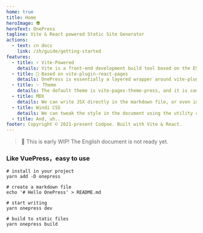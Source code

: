 ```yaml
---
home: true
title: Home
heroImage: 👽
heroText: OnePress
tagline: Vite & React powered Static Site Generator
actions:
  - text: cn docs
    link: /zh/guide/getting-started
features:
  - title: ⚡️ Vite-Powered
    details: Vite is a front-end development build tool based on the ES Module and is known for its speed.
  - title: 📘 Based on vite-plugin-react-pages
    details: OnePress is essentially a layered wrapper around vite-plugin-react-pages, but is much simpler and easier to use.
  - title: ✨ Theme
    details: The default theme is vite-pages-theme-press, and it is compatible with other react-pages themes.
  - title: MDX
    details: We can write JSX directly in the markdown file, or even import components.
  - title: Windi CSS
    details: We can tweak the style in the document using the utility classes provided by Windi CSS.
  - title: And, uh..
footer: Copyright © 2021-present Codpoe. Built with Vite & React.
---
```


> 🚧 This is early WIP! The English document is not ready yet.

### Like VuePress，easy to use

```shell
# install in your project
yarn add -D onepress

# create a markdown file
echo '# Hello OnePress' > README.md

# start writing
yarn onepress dev

# build to static files
yarn onepress build
```
